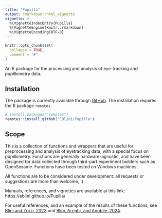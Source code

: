 ```yaml
---
title: "Pupilla"
output: rmarkdown::html_vignette
vignette: >
  %\VignetteIndexEntry{Pupilla}
  %\VignetteEngine{knitr::rmarkdown}
  %\VignetteEncoding{UTF-8}
---
```


```r
knitr::opts_chunk$set(
  collapse = TRUE,
  comment = "#"
)
```

An R package for the processing and analysis of eye-tracking and
pupillometry data.

## Installation

The package is currently available through
[GitHub](https://github.com/). The installation requires the R package
`remotes`.


```r
# install.packages("remotes")
remotes::install_github("EBlini/Pupilla")

```

## Scope

This is a collection of functions and wrappers that are useful for
preprocessing and analysis of eyetracking data, with a special focus on pupillometry. 
Functions are generally hardware-agnostic, and have been
designed for data collected through third-part experiment builders such as OpenSesame. Functions have been tested on Windows machines.

All functions are to be considered under development: all
requests or suggestions are more than welcome, :) .

Manuals, references, and vignettes are available at this link: https://eblini.github.io/Pupilla/ 

For useful references, and an example of the results of these functions,
see [Blini and Zorzi,
2023](https://link.springer.com/article/10.3758/s13423-022-02192-z) and
[Blini, Arrighi, and Anobile,
2024](https://www.nature.com/articles/s41598-024-78772-x).
